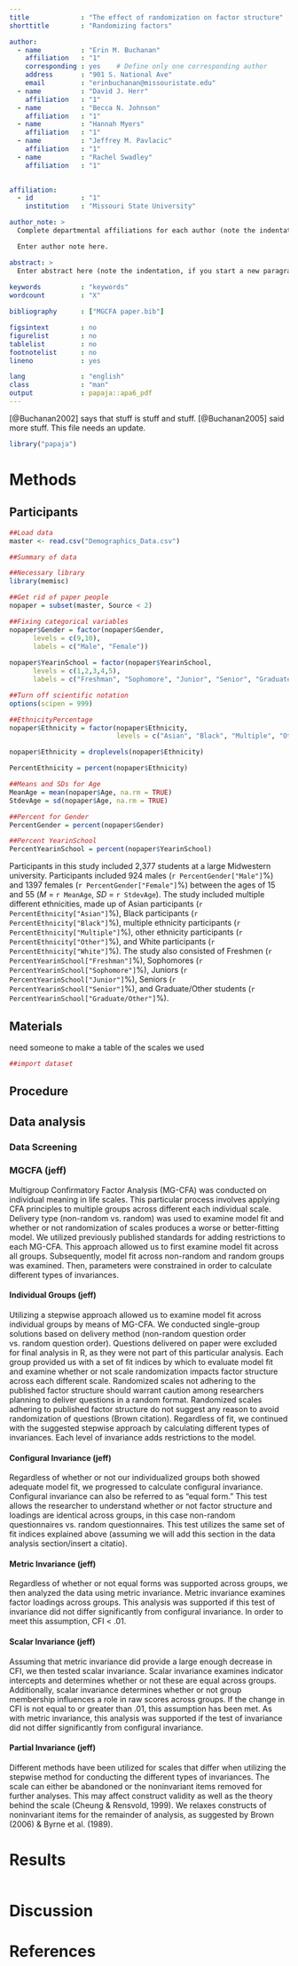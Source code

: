 ```yaml
---
title             : "The effect of randomization on factor structure"
shorttitle        : "Randomizing factors"

author: 
  - name          : "Erin M. Buchanan"
    affiliation   : "1"
    corresponding : yes    # Define only one corresponding author
    address       : "901 S. National Ave"
    email         : "erinbuchanan@missouristate.edu"
  - name          : "David J. Herr"
    affiliation   : "1"
  - name          : "Becca N. Johnson"
    affiliation   : "1"
  - name          : "Hannah Myers"
    affiliation   : "1"
  - name          : "Jeffrey M. Pavlacic"
    affiliation   : "1"
  - name          : "Rachel Swadley"
    affiliation   : "1"
  

affiliation:
  - id            : "1"
    institution   : "Missouri State University"

author_note: >
  Complete departmental affiliations for each author (note the indentation, if you start a new paragraph).

  Enter author note here.

abstract: >
  Enter abstract here (note the indentation, if you start a new paragraph).
  
keywords          : "keywords"
wordcount         : "X"

bibliography      : ["MGCFA paper.bib"]

figsintext        : no
figurelist        : no
tablelist         : no
footnotelist      : no
lineno            : yes

lang              : "english"
class             : "man"
output            : papaja::apa6_pdf
---
```


[@Buchanan2002] says that stuff is stuff and stuff. [@Buchanan2005] said more stuff. This file needs an update. 

```r
library("papaja")
```

# Methods

## Participants
```r
##Load data
master <- read.csv("Demographics_Data.csv")

##Summary of data

##Necessary library
library(memisc)

##Get rid of paper people
nopaper = subset(master, Source < 2)

##Fixing categorical variables
nopaper$Gender = factor(nopaper$Gender,
      levels = c(9,10),
      labels = c("Male", "Female"))
      
nopaper$YearinSchool = factor(nopaper$YearinSchool,
      levels = c(1,2,3,4,5),
      labels = c("Freshman", "Sophomore", "Junior", "Senior", "Graduate/Other"))

##Turn off scientific notation
options(scipen = 999)

##EthnicityPercentage
nopaper$Ethnicity = factor(nopaper$Ethnicity,
                           levels = c("Asian", "Black", "Multiple", "Other", "White"))

nopaper$Ethnicity = droplevels(nopaper$Ethnicity)

PercentEthnicity = percent(nopaper$Ethnicity)

##Means and SDs for Age
MeanAge = mean(nopaper$Age, na.rm = TRUE)
StdevAge = sd(nopaper$Age, na.rm = TRUE)

##Percent for Gender
PercentGender = percent(nopaper$Gender)

##Percent YearinSchool
PercentYearinSchool = percent(nopaper$YearinSchool)

```
  Participants in this study included 2,377 students at a large Midwestern university.  Participants included 924 males (`r PercentGender["Male"]`%) and 1397 females (`r PercentGender["Female"]`%) between the ages of 15 and 55 (*M* = `r MeanAge`, *SD* = `r StdevAge`).  The study included multiple different ethnicities, made up of Asian participants (`r PercentEthnicity["Asian"]`%), Black participants (`r PercentEthnicity["Black"]`%), multiple ethnicity participants (`r PercentEthnicity["Multiple"]`%), other ethnicity participants (`r PercentEthnicity["Other"]`%), and White participants (`r PercentEthnicity["White"]`%).  The study also consisted of Freshmen (`r PercentYearinSchool["Freshman"]`%), Sophomores (`r PercentYearinSchool["Sophomore"]`%), Juniors (`r PercentYearinSchool["Junior"]`%), Seniors (`r PercentYearinSchool["Senior"]`%), and Graduate/Other students (`r PercentYearinSchool["Graduate/Other"]`%).


## Materials
need someone to make a table of the scales we used
```r
##import dataset


```

## Procedure

## Data analysis
### Data Screening

### MGCFA (jeff)
Multigroup Confirmatory Factor Analysis (MG-CFA) was conducted on individual meaning in life scales. This particular process involves applying CFA principles to multiple groups across different each individual scale. Delivery type (non-random vs. random) was used to examine model fit and whether or not randomization of scales produces a worse or better-fitting model. We utilized previously published standards for adding restrictions to each MG-CFA. This approach allowed us to first examine model fit across all groups. Subsequently, model fit across non-random and random groups was examined. Then, parameters were constrained in order to calculate different types of invariances. 

#### Individual Groups (jeff)
Utilizing a stepwise approach allowed us to examine model fit across individual groups by means of MG-CFA. We conducted single-group solutions based on delivery method (non-random question order vs. random question order). Questions delivered on paper were excluded for final analysis in R, as they were not part of this particular analysis. Each group provided us with a set of fit indices by which to evaluate model fit and examine whether or not scale randomization impacts factor structure across each different scale. Randomized scales not adhering to the published factor structure should warrant caution among researchers planning to deliver questions in a random format. Randomized scales adhering to published factor structure do not suggest any reason to avoid randomization of questions (Brown citation). Regardless of fit, we continued with the suggested stepwise approach by calculating different types of invariances. Each level of invariance adds restrictions to the model. 

#### Configural Invariance (jeff)
Regardless of whether or not our individualized groups both showed adequate model fit, we progressed to calculate configural invariance. Configural invariance can also be referred to as "equal form." This test allows the researcher to understand whether or not factor structure and loadings are identical across groups, in this case non-random questionnaires vs. random questionnaires. This test utilizes the same set of fit indices explained above (assuming we will add this section in the data analysis section/insert a citatio). 

#### Metric Invariance (jeff)
Regardless of whether or not equal forms was supported across groups, we then analyzed the data using metric invariance. Metric invariance examines factor loadings across groups. This analysis was supported if this test of invariance did not differ significantly from configural invariance. In order to meet this assumption, CFI < .01. 

#### Scalar Invariance (jeff)
Assuming that metric invariance did provide a large enough decrease in CFI, we then tested scalar invariance. Scalar invariance examines indicator intercepts and determines whether or not these are equal across groups. Additionally, scalar invariance determines whether or not group membership influences a role in raw scores across groups. If the change in CFI is not equal to or greater than .01, this assumption has been met. As with metric invariance, this analysis was supported if the test of invariance did not differ significantly from configural invariance. 

#### Partial Invariance (jeff)
Different methods have been utilized for scales that differ when utilizing the stepwise method for conducting the different types of invariances. The scale can either be abandoned or the noninvariant items removed for further analyses. This may affect construct validity as well as the theory behind the scale (Cheung & Rensvold, 1999). We relaxes constructs of noninvariant items for the remainder of analysis, as suggested by Brown (2006) & Byrne et al. (1989). 

# Results
```r

```

# Discussion


\newpage

# References

\setlength{\parindent}{-0.5in}
\setlength{\leftskip}{0.5in}
